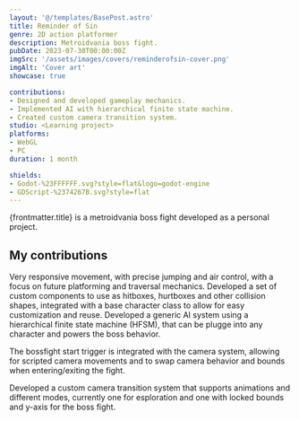 ```yaml
---
layout: '@/templates/BasePost.astro'
title: Reminder of Sin
genre: 2D action platformer
description: Metroidvania boss fight.
pubDate: 2023-07-30T00:00:00Z
imgSrc: '/assets/images/covers/reminderofsin-cover.png'
imgAlt: 'Cover art'
showcase: true

contributions:
- Designed and developed gameplay mechanics.
- Implemented AI with hierarchical finite state machine.
- Created custom camera transition system.
studio: <Learning project>
platforms:
- WebGL
- PC
duration: 1 month

shields:
- Godot-%23FFFFFF.svg?style=flat&logo=godot-engine
- GDScript-%2374267B.svg?style=flat
---
```


{frontmatter.title} is a metroidvania boss fight developed as a personal project.

<StoreLinkBanner
  itchUrl='https://ironcutter24.itch.io/victorian-metroidvania'
/>

<ProjectDetails
  role='Solo dev'
  company={frontmatter.studio}
  platforms={frontmatter.platforms}
  time={frontmatter.duration}
/>

## My contributions

<Collapsible title="Player controller">
  Very responsive movement, with precise jumping and air control,
  with a focus on future platforming and traversal mechanics.
</Collapsible>

<Collapsible title="Combat system">
  Developed a set of custom components to use as hitboxes, hurtboxes and other collision shapes,
  integrated with a base character class to allow for easy customization and reuse.
</Collapsible>

<Collapsible title="Bossfight" important>
  Developed a generic AI system using a hierarchical finite state machine (HFSM),
  that can be plugge into any character and powers the boss behavior.

  The bossfight start trigger is integrated with the camera system,
  allowing for scripted camera movements and to swap camera behavior and bounds when entering/exiting the fight.
</Collapsible>

<Collapsible title="Camera transitions system">
  Developed a custom camera transition system that supports animations and different modes,
  currently one for esploration and one with locked bounds and y-axis for the boss fight.
</Collapsible>
